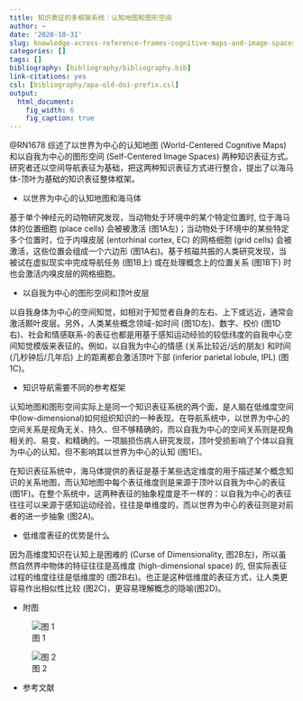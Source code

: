 ```yaml
---
title: 知识表征的多框架系统：认知地图和图形空间
author: ~
date: '2020-10-31'
slug: knowledge-across-reference-frames-cognitive-maps-and-image-spaces
categories: []
tags: []
bibliography: [bibliography/bibliography.bib]
link-citations: yes
csl: [bibliography/apa-old-doi-prefix.csl]
output:
  html_document:
    fig_width: 6
    fig_caption: true
---
```


@RN1678 综述了以世界为中心的认知地图 (World-Centered Cognitive Maps) 和以自我为中心的图形空间 (Self-Centered Image Spaces) 两种知识表征方式。研究者还以空间导航表征为基础，把这两种知识表征方式进行整合，提出了以海马体-顶叶为基础的知识表征整体框架。

- 以世界为中心的认知地图和海马体

基于单个神经元的动物研究发现，当动物处于环境中的某个特定位置时, 位于海马体的位置细胞 (place cells) 会被被激活 (图1A左)；当动物处于环境中的某些特定多个位置时，位于内嗅皮层 (entorhinal cortex, EC) 的网格细胞 (grid cells) 会被激活，这些位置会组成一个六边形 (图1A右)。基于核磁共振的人类研究发现，当被试在虚拟现实中完成导航任务 (图1B上) 或在处理概念上的位置关系 (图1B下) 时也会激活内嗅皮层的网格细胞。

- 以自我为中心的图形空间和顶叶皮层

以自我身体为中心的空间知觉，如相对于知觉者自身的左右、上下或远近，通常会激活颞叶皮层。另外，人类某些概念领域-如时间 (图1D左)、数字、校价 (图1D右)、社会和情感联系-的表征也都是用基于感知运动经验的较低纬度的自我中心空间知觉模版来表征的。例如，以自我为中心的情感 (关系比较近/远的朋友) 和时间 (几秒钟后/几年后) 上的距离都会激活顶叶下部 (inferior parietal lobule, IPL) (图1C)。

- 知识导航需要不同的参考框架

认知地图和图形空间实际上是同一个知识表征系统的两个面，是人脑在低维度空间中(low-dimensional)如何组织知识的一种表现。在导航系统中，以世界为中心的空间关系是视角无关、持久、但不够精确的，而以自我为中心的空间关系则是视角相关的、易变、和精确的。一项脑损伤病人研究发现，顶叶受损影响了个体以自我为中心的认知，但不影响其以世界为中心的认知 (图1E)。

在知识表征系统中，海马体提供的表征是基于某些选定维度的用于描述某个概念知识的关系地图，而认知地图中每个表征维度则是来源于顶叶以自我为中心的表征 (图1F)。在整个系统中，这两种表征的抽象程度是不一样的：以自我为中心的表征往往可以来源于感知运动经验，往往是单维度的，而以世界为中心的表征则是对前者的进一步抽象 (图2A)。

- 低维度表征的优势是什么

因为高维度知识在认知上是困难的 (Curse of Dimensionality, 图2B左)，所以虽然自然界中物体的特征往往是高维度 (high-dimensional space) 的, 但实际表征过程的维度往往是低维度的 (图2B右)。也正是这种低维度的表征方式，让人类更容易作出相似性比较 (图2C)，更容易理解概念的隐喻(图2D)。

- 附图

![图 1](https://supporting-information.oss-cn-beijing.aliyuncs.com/posts/2020-10-31-knowledge-across-reference-frames-cognitive-maps-and-image-spaces-Fig-1.png)

![图 2](https://supporting-information.oss-cn-beijing.aliyuncs.com/posts/2020-10-31-knowledge-across-reference-frames-cognitive-maps-and-image-spaces-Fig-2.png)

- 参考文献